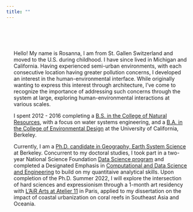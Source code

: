 ```yaml
---
title: ""
---
```

 
<style>

p{
padding-right: 20px;
padding-left: 20px;
}

</style>

<body>

<br>
<br>
<br>

<p>
Hello! My name is Rosanna, I am from St. Gallen Switzerland and moved to the U.S. during childhood. I have since lived in Michigan and California. Having experienced semi-urban environments,
with each consecutive location having greater pollution concerns, I developed an interest
in the human-environmental interface. While originally wanting to express this interest
through architecture, I've come to recognize the importance of addressing such concerns through the system at large, exploring human-environmental interactions at various scales. 
</p>
<p>
I spent 2012 - 2016 completing a [B.S. in the College of Natural Resources](http://guide.berkeley.edu/undergraduate/degree-programs/conservation-resource-studies/), with a focus on water systems  engineering, and a [B.A. in the College of Environmental Design](http://guide.berkeley.edu/undergraduate/degree-programs/urban-studies/)
at the University of California, Berkeley. 
</p>
<p>
Currently, I am a [Ph.D. candidate in Geography, Earth System Science](http://geography.berkeley.edu/graduate-studies/program-description/) at Berkeley. Concurrent to my doctoral studies, I took part in a two-year National Science Foundation [Data Science program](http://ds421.berkeley.edu/) and completed a Designated Emphasis in [Computational and Data Science and Engineering](https://data.berkeley.edu/decdse) to build on my quantitaive analytical skills. Upon
completion of the Ph.D. Summer 2022, I will explore the intersection of hard sciences and expressionism through a
1-month art residency with [L'AiR Arts at Atelier 11](http://www.lairarts.com/atelier-11.html) in Paris, applied to my dissertation on the impact of coastal
urbanization on coral reefs in Southeast Asia and Oceania.

</body>




